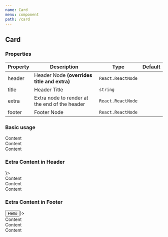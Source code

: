```yaml
---
name: Card
menu: component
path: /card
---
```



## Card

### Properties

| Property | Description                                   | Type                                   | Default |
| -------- | --------------------------------------------- | -------------------------------------- | ------- |
| header   | Header Node **(overrides title and extra)**   | `React.ReactNode`                      |         |
| title    | Header Title                                  | `string`                               |         |
| extra    | Extra node to render at the end of the header | `React.ReactNode`                      |         |
| footer   | Footer Node                                   | `React.ReactNode`                      |         |

### Basic usage

<Playground>
  <Card title={`Card Title`}>
    <div>Content</div>
    <div>Content</div>
    <div>Content</div>
  </Card>
</Playground>

### Extra Content in Header

<Playground>
  <Card title={`Card Title`} extra={<Button label={`Extra`} size={`small`} />}>
    <div>Content</div>
    <div>Content</div>
    <div>Content</div>
  </Card>
</Playground>


### Extra Content in Footer

<Playground>
  <Card title={`Card Title`} footer={<div><Button size={`small`}>Hello</Button></div>}>
    <div>Content</div>
    <div>Content</div>
    <div>Content</div>
  </Card>
</Playground>

